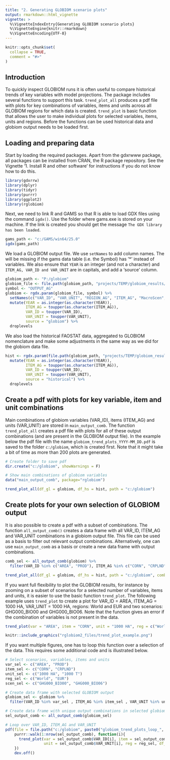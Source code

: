 ```yaml
---
title: "2. Generating GLOBIOM scenario plots"
output: rmarkdown::html_vignette
vignette: >
  %\VignetteIndexEntry{Generating GLOBIOM scenario plots}
  %\VignetteEngine{knitr::rmarkdown}
  %\VignetteEncoding{UTF-8}
---
```


```r
knitr::opts_chunk$set(
  collapse = TRUE,
  comment = "#>"
)
```

## Introduction

To quickly inspect GLOBIOM runs it is often useful to compare historical trends of key variables with model projections. The package includes several functions to support this task. `trend_plot_all` produces a pdf file with plots for key combinations of variables, items and units across all GLOBIOM regions for which data is created. `trend_plot` is basic function that allows the user to make individual plots for selected variables, items, units and regions. Before the functions can be used historical data and globiom output needs to be loaded first. 


## Loading and preparing data

Start by loading the required packages. Apart from the gdxrwww package, all packages can be installed from CRAN, the R package repository. See the Vignette '1. Install R and other software' for instructions if you do not know how to do this.

```r
library(gdxrrw)
library(dplyr)
library(tidyr)
library(purrr)
library(ggplot2)
library(rglobiom)
```

Next, we need to link R and GAMS so that R is able to load GDX files using the command `igdx()`. Use the folder where gams.exe is stored on your machine. If the link is created you should get the message `The GDX library has been loaded`.

```r
gams_path <- "c:/GAMS/win64/25.0"
igdx(gams_path)
```

We load a GLOBIOM output file. We use `setNames` to add column names. The will be missing if the gams data table (i.e. the Symbol) has '*' instead of variables. We also ensure that `YEAR` is an integer (and not a character) and `ITEM_AG, VAR_ID and VAR_UNIT` are in capitals, and add a 'source' column.

```r
globiom_path <- "P:/globiom"
globiom_file <- file.path(globiom_path, "projects/TEMP/globiom_results/MODEL_OUTPUT_AG_SSP2_lookup_q_SDG_10052019.gdx")
symbol <- "OUTPUT_AG"
globiom <- rgdx.param(globiom_file, symbol) %>%
  setNames(c("VAR_ID", "VAR_UNIT", "REGION_AG", "ITEM_AG", "MacroScen", "BioenScen", "IEA_Scen", "YEAR", "OUTPUT_AG")) %>%
  mutate(YEAR = as.integer(as.character(YEAR)),
         ITEM_AG = toupper(as.character(ITEM_AG)),
         VAR_ID = toupper(VAR_ID),
         VAR_UNIT = toupper(VAR_UNIT),
         source = "globiom") %>%
  droplevels
```

We also load the historical FAOSTAT data, aggregated to GLOBIOM nomenclature and make some adjustments in the same way as we did for the globiom data file.

```r
hist <- rgdx.param(file.path(globiom_path, "projects/TEMP/globiom_results/OUTPUT_FAO_REGION_since1961_ag_NSUST.gdx"), "OUTPUT_AG") %>%
  mutate(YEAR = as.integer(as.character(YEAR)),
         ITEM_AG = toupper(as.character(ITEM_AG)),
         VAR_ID = toupper(VAR_ID),
         VAR_UNIT = toupper(VAR_UNIT),
         source = "historical") %>%
  droplevels
```


## Create a pdf with plots for key variable, item and unit combinations

Main combinations of globiom variables (VAR_ID), items (ITEM_AG) and units (VAR_UNIT) are stored in `main_output_comb`. The function `trend_plot_all` creates a pdf file with plots for all of these output combinations (and are present in the GLOBIOM output file). In the example below the pdf file with the name `globiom_trend_plots_YYYY-MM_DD.pdf` is saved to the folder `c:/globiom`, which is created first. Note that it might take a bit of time as more than 200 plots are generated. 

```r
# Create folder to save pdf
dir.create("c:/globiom", showWarnings = F)

# Show main combinations of globiom variables
data("main_output_comb", package="rglobiom")

trend_plot_all(df_gl = globiom, df_hs = hist, path = "c:/globiom")
```


## Create plots for your own selection of GLOBIOM output

It is also possible to create a pdf with a subset of combinations. The function `all_output_comb()` creates a data frame with all VAR_ID, ITEM_AG and VAR_UNIT combinations in a globiom output file. This file can be used as a basis to filter out relevant output combinations. Alternatively, one can use `main_output_comb` as a basis or create a new data frame with output combinations. 

```r
comb_sel <- all_output_comb(globiom) %>%
  filter(VAR_ID %in% c("AREA", "PROD"), ITEM_AG %in% c("CORN", "CRPLND"), VAR_UNIT %in% c("1000 HA", "1000 T"))

trend_plot_all(df_gl = globiom, df_hs = hist, path = "c:/globiom", comb = comb_sel, file_name = "globiom_selected")
```

If you want full flexibility to plot the GLOBIOM results, for instance by zooming on a subset of scenarios for a selected number of variables, items and units, it is easier to use the basic function `trend_plot`. The following example uses `trend_plot` to create a plot for VAR_ID = AREA, ITEM_AG = 1000 HA, VAR_UNIT = 1000 HA, regions: World and EUR and two scenarios: GHG000_BIO00 and GHG000_BIO06. Note that the function gives an error if the combination of variables is not present in the data.

```r
trend_plot(var = "AREA", item = "CORN", unit = "1000 HA", reg = c("World", "EUR"), df_gl = globiom, df_hs = hist)
```

```r
knitr::include_graphics("rglobiom2_files/trend_plot_example.png")
```

If you want multiple figures, one has to loop this function over a selection of the data. This requires some additional code and is illustrated below. 

```r
# Select scenarios, variables, items and units
var_sel <- c("AREA", "PROD")
item_sel <- c("CORN", "CRPLND")
unit_sel <- c("1000 HA", "1000 T")
reg_sel <- c("World", "EUR")
scen_sel <- c("GHG000_BIO00", "GHG000_BIO06")

# Create data frame with selected GLOBIOM output
globiom_sel <- globiom %>%
  filter(VAR_ID %in% var_sel , ITEM_AG %in% item_sel , VAR_UNIT %in% unit_sel, BioenScen %in% scen_sel)

# Create data frame with unique output combinations in selected globiom output
sel_output_comb <- all_output_comb(globiom_sel)

# Loop over VAR_ID, ITEM_AG and VAR_UNIT 
pdf(file = file.path("c:/globiom", paste0("globiom_trend_plots_loop_", Sys.Date(), ".pdf")))
    purrr::walk(1:nrow(sel_output_comb), function(i){
      trend_plot(var = sel_output_comb$VAR_ID[i], item = sel_output_comb$ITEM_AG[i], 
                 unit = sel_output_comb$VAR_UNIT[i], reg = reg_sel, df_gl = globiom_sel, df_hs = hist)
    })
    dev.off()
    
```


